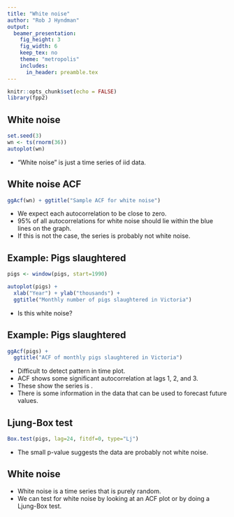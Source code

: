 ```yaml
---
title: "White noise"
author: "Rob J Hyndman"
output:
  beamer_presentation:
    fig_height: 3
    fig_width: 6
    keep_tex: no
    theme: "metropolis"
    includes:
      in_header: preamble.tex
---
```


```r
knitr::opts_chunk$set(echo = FALSE)
library(fpp2)
```

## White noise

```r
set.seed(3)
wn <- ts(rnorm(36))
autoplot(wn)
```

 * "White noise" is just a time series of iid data.

## White noise ACF

\fontsize{11}{12}\sf

```r
ggAcf(wn) + ggtitle("Sample ACF for white noise")
```

 * We expect each autocorrelation to be close to zero.
 * 95% of all autocorrelations for white noise should lie within the blue lines on the graph.
 * If this is not the case, the series is probably not white noise.


## Example: Pigs slaughtered

\fontsize{10}{11}\sf

```r
pigs <- window(pigs, start=1990)
```

```r
autoplot(pigs) +
  xlab("Year") + ylab("thousands") +
  ggtitle("Monthly number of pigs slaughtered in Victoria")
```

* Is this white noise?

## Example: Pigs slaughtered

\fontsize{10}{10}\sf

```r
ggAcf(pigs) +
  ggtitle("ACF of monthly pigs slaughtered in Victoria")
```

 * Difficult to detect pattern in time plot.
 * ACF shows some significant autocorrelation at lags 1, 2, and 3.
 * These show the series is \alert{not a white noise series}.
 * There is some information in the data that can be used to forecast future values.

## Ljung-Box test

\begin{block}{}
The Ljung-Box test considers the first $h$ autocorrelation values together, rather than individually. A significant test (small $p$-value) indicates the data are probably not white noise.
\end{block}

\pause

\textbf{For the pigs data:}

```r
Box.test(pigs, lag=24, fitdf=0, type="Lj")
```

 * The small p-value suggests the data are probably not white noise.

## White noise

* White noise is a time series that is purely random.
* We can test for white noise by looking at an ACF plot or by doing a Ljung-Box test.
